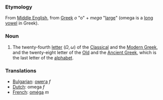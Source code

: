 === Etymology ===

From [[Middle English]], from [[Greek]] ''o'' "o" + ''mega'' "[[large]]" (omega is a [[long vowel]] in Greek).

=== Noun ===

# The twenty-fourth [[letter]] (<math>\Omega,\omega</math>) of the [[Classical Greek|Classical]] and the [[Greek|Modern Greek]], and the twenty-eight letter of the [[Old Greek|Old]] and the [[Ancient Greek]], which is the last letter of the [[alphabet]].

=== Translations ===
*[[Bulgarian]]: [[омега]] ''f''
*[[Dutch]]: omega ''f''
*[[French]]: [[oméga]] ''m''